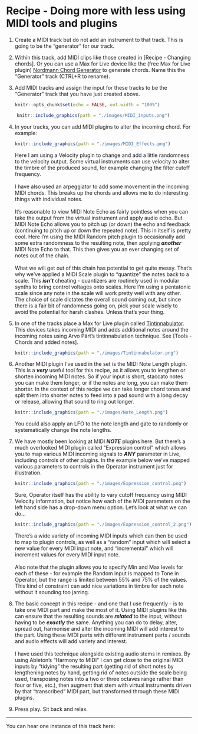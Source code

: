 # Recipe - Doing more with less using MIDI tools and plugins

1.  Create a MIDI track but do not add an instrument to that track. This is going to be the "generator" for our track.

2.  Within this track, add MIDI clips like those created in [Recipe - Changing chords]. Or you can use a Max for Live device like the (free Max for Live plugin) [Nordmann Chord Generator](https://maxforlive.com/library/device/917/chord-generator) to generate chords. Name this the "Generator" track (CTRL+R to rename).

3.  Add MIDI tracks and assign the input for these tracks to be the "Generator" track that you have just created above.

    ```r
    knitr::opts_chunk$set(echo = FALSE, out.width = "100%")
    ```

```r
    knitr::include_graphics(path = "./images/MIDI_inputs.png")
```

4.  In your tracks, you can add MIDI plugins to alter the incoming chord. For example:

    ```r
    knitr::include_graphics(path = "./images/MIDI_Effects.png")
    ```

    Here I am using a Velocity plugin to change and add a little randomness to the velocity output. Some virtual instruments can use velocity to alter the timbre of the produced sound, for example changing the filter cutoff frequency.\
    \
    I have also used an arpeggiator to add some movement in the incoming MIDI chords. This breaks up the chords and allows me to do interesting things with individual notes.\
    \
    It's reasonable to view MIDI Note Echo as fairly pointless when you can take the output from the virtual instrument and apply audio echo. But MIDI Note Echo allows you to pitch up (or down) the echo and feedback (continuing to pitch up or down the repeated note). This in itself is pretty cool. Here I'm using the MIDI Random pitch plugin to occasionally add some extra randomness to the resulting note, then applying ***another*** MIDI Note Echo to that. This then gives you an ever changing set of notes out of the chain.\
    \
    What we will get out of this chain has potential to get quite messy. That's why we've applied a MIDI Scale plugin to "quantize" the notes back to a scale. This ***isn't*** cheating - quantizers are routinely used in modular synths to bring control voltages onto scales. Here I'm using a pentatonic scale since any note in the scale will work pretty well with any other. The choice of scale dictates the overall sound coming out, but since there is a fair bit of randomness going on, pick your scale wisely to avoid the potential for harsh clashes. Unless that's your thing.

5.  In one of the tracks place a Max for Live plugin called [Tintinnabulator](https://maxforlive.com/library/device/7569/tintinnabulator). This devices takes incoming MIDI and adds additional notes around the incoming notes using Arvo Pärt's tintinnabulation technique. See [Tools - Chords and added notes].

    ```r
    knitr::include_graphics(path = "./images/Tintinnabulator.png")
    ```

6.  Another MIDI plugin I've used in the set is the MIDI Note Length plugin. This is a ***very*** useful tool for this recipe, as it allows you to lengthen or shorten incoming MIDI notes. So if your input is short, staccato notes you can make them longer, or if the notes are long, you can make them shorter. In the context of this recipe we can take longer chord tones and split them into shorter notes to feed into a pad sound with a long decay or release, allowing that sound to ring out longer.

    ```r
    knitr::include_graphics(path = "./images/Note_Length.png")
    ```

    You could also apply an LFO to the note length and gate to randomly or systematically change the note lengths.

7.  We have mostly been looking at MIDI ***NOTE*** plugins here. But there's a much overlooked MIDI plugin called "Expression control" which allows you to map various MIDI incoming signals to ***ANY*** parameter in Live, including controls of other plugins. In the example below we've mapped various parameters to controls in the Operator instrument just for illustration.

    ```r
    knitr::include_graphics(path = "./images/Expression_control.png")
    ```

    Sure, Operator itself has the ability to vary cutoff frequency using MIDI Velocity information, but notice how each of the MIDI parameters on the left hand side has a drop-down menu option. Let's look at what we can do...

    ```r
    knitr::include_graphics(path = "./images/Expression_control_2.png")
    ```

    There's a wide variety of incoming MIDI inputs which can then be used to map to plugin controls, as well as a "random" input which will select a new value for every MIDI input note, and "incremental" which will increment values for every MIDI input note.\
    \
    Also note that the plugin allows you to specify Min and Max levels for each of these - for example the Random input is mapped to Tone in Operator, but the range is limited between 55% and 75% of the values. This kind of constraint can add nice variations in timbre for each note without it sounding too jarring.

8.  The basic concept in this recipe - and one that I use frequently - is to take one MIDI part and make the most of it. Using MIDI plugins like this can ensure that the resulting sounds are ***related*** to the input, without having to be ***exactly*** the same. Anything you can do to delay, alter, spread out, harmonise and alter the incoming MIDI will add interest to the part. Using these MIDI parts with different instrument parts / sounds and audio effects will add variety and interest.\
    \
    I have used this technique alongside existing audio stems in remixes. By using Ableton's "Harmony to MIDI" I can get close to the original MIDI inputs by "tidying" the resulting part (getting rid of short notes by lengthening notes by hand, getting rid of notes outside the scale being used, transposing notes into a two or three octaves range rather than four or five, etc.), then augment that stem with virtual instruments driven by that "transcribed" MIDI part, but transformed through these MIDI plugins.

9.  Press play. Sit back and relax.

------------------------------------------------------------------------

You can hear one instance of this track here:
